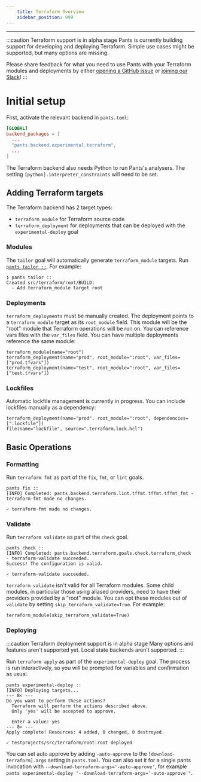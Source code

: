 ```yaml
---
    title: Terraform Overview
    sidebar_position: 999
---
```


---

:::caution Terraform support is in alpha stage
Pants is currently building support for developing and deploying Terraform. Simple use cases might be supported, but many options are missing.

Please share feedback for what you need to use Pants with your Terraform modules and deployments by either [opening a GitHub issue](https://github.com/pantsbuild/pants/issues/new/choose) or [joining our Slack](/community/getting-help)!
:::

# Initial setup

First, activate the relevant backend in `pants.toml`:

```toml title="pants.toml"
[GLOBAL]
backend_packages = [
  ...
  "pants.backend.experimental.terraform",
  ...
]
```

The Terraform backend also needs Python to run Pants's analysers. The setting `[python].interpreter_constraints` will need to be set.

## Adding Terraform targets

The Terraform backend has 2 target types:

- `terraform_module` for Terraform source code
- `terraform_deployment` for deployments that can be deployed with the `experimental-deploy` goal

### Modules

The `tailor` goal will automatically generate `terraform_module` targets. Run [`pants tailor ::`](../getting-started/getting-started/initial-configuration.mdx#5-generate-build-files). For example:

```
❯ pants tailor ::
Created src/terraform/root/BUILD:
  - Add terraform_module target root
```

### Deployments

`terraform_deployments` must be manually created. The deployment points to a `terraform_module` target as its `root_module` field. This module will be the "root" module that Terraform operations will be run on. You can reference vars files with the `var_files` field. You can have multiple deployments reference the same module:

```
terraform_module(name="root")
terraform_deployment(name="prod", root_module=":root", var_files=["prod.tfvars"])
terraform_deployment(name="test", root_module=":root", var_files=["test.tfvars"])
```

### Lockfiles

Automatic lockfile management is currently in progress. You can include lockfiles manually as a dependency:

```
terraform_deployment(name="prod", root_module=":root", dependencies=[":lockfile"])
file(name="lockfile", source=".terraform.lock.hcl")
```

## Basic Operations

### Formatting

Run `terraform fmt` as part of the `fix`, `fmt`, or `lint` goals.

```
pants fix ::
[INFO] Completed: pants.backend.terraform.lint.tffmt.tffmt.tffmt_fmt - terraform-fmt made no changes.

✓ terraform-fmt made no changes.
```

### Validate

Run `terraform validate` as part of the `check` goal.

```
pants check ::
[INFO] Completed: pants.backend.terraform.goals.check.terraform_check - terraform-validate succeeded.
Success! The configuration is valid.

✓ terraform-validate succeeded.

```

`terraform validate` isn't valid for all Terraform modules. Some child modules, in particular those using aliased providers, need to have their providers provided by a "root" module. You can opt these modules out of `validate` by setting `skip_terraform_validate=True`. For example:

```
terraform_module(skip_terraform_validate=True)
```

### Deploying

:::caution Terraform deployment support is in alpha stage
Many options and features aren't supported yet.
Local state backends aren't supported.
:::

Run `terraform apply` as part of the `experimental-deploy` goal. The process is run interactively, so you will be prompted for variables and confirmation as usual.

```
pants experimental-deploy ::
[INFO] Deploying targets...
--- 8< ---
Do you want to perform these actions?
  Terraform will perform the actions described above.
  Only 'yes' will be accepted to approve.

  Enter a value: yes
--- 8< ---
Apply complete! Resources: 4 added, 0 changed, 0 destroyed.

✓ testprojects/src/terraform/root:root deployed
```

You can set auto approve by adding `-auto-approve` to the `[download-terraform].args` setting in `pants.toml`. You can also set it for a single pants invocation with `--download-terraform-args='-auto-approve'`, for example `pants experimental-deploy "--download-terraform-args='-auto-approve'"`.
